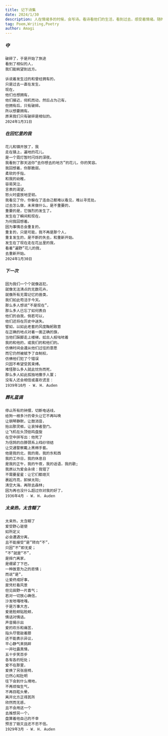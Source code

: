 ```yaml
---
title: 记下诗集
date: 2024/1/30
description: 人在情绪多的时候，会写诗。看诗看他们的生活，看到过去，感受着情绪。随时新增好听的诗儿。
tag: Poem,Writing,Poetry
author: Amagi
---
```


##### 夺
```
破碎了，于是开始了旅途
看到了相似的人，
我们能眺望到远方。

诉说着发生过的和曾经拥有的，
只是过去一直在发生，
现在，
他们也想拥有，
他们接近，伺机而动，然后占为己有，
但拥有后，只有破碎。
所以想要拥有。
原来我们只有破碎是相似的。
2024年1月31日
```

##### 在回忆里的我
```
花儿和镇开放了，我
走在镇上，遍地的花儿。
是一个霓灯暂时闪烁的深夜。
我看到了那天送你“去你想去的地方”的花儿，你的笑容。
我回想着，你那脆弱，
柔软的手指，
和我的幼稚，
容易哭泣，
言表的渴望，
怒火时盛放地坚韧。
我看见了你，你躲在了连自己都难以看见，难以寻觅处。
过去怎么做，未来做什么，是不重要的，
重要的是，它强烈的发生了。
发生在了瞬间和现在，
为何我回想着。
因为事情总会重复的，
重复的，只是可能，我不再是那个人，
重复发生的，是不断的失去，和重新开始。
发生在了现在走在花丛里的我，
看着“遍野”花儿的我，
去重新开始。
2024年1月30日
```

##### 下一次

```
因为我们一个个就像逃犯，
就像无法清点的无数花卉，
就像所有无需记忆的兽类，
我们如此苟活于今天。
那么多人想说“不是现在”，
那么多人已忘了如何表白
他们的自我，倘若可以，
他们还将在历史中迷失。
譬如，以如此老套的风度鞠躬致意
在正确的地点对着一面正确的旗，
当他们跺脚走上楼梯，如古人般咕哝着
我的和他的，或我们的和他们的。
仿佛时间会遵从他们过往的意愿
而它仍然被赋予了自制权，
仿佛他们犯了个错误
只因不希望受其束缚。
难怪那么多人就此忧伤而死，
那么多人如此孤独地撒手人寰；
没有人还会相信或喜欢谎言：
1939年10月 - W. H. Auden
```

##### 葬礼蓝调

```
停止所有的钟摆，切断电话线，
给狗一根多汁的骨头让它不再叫唤
让钢琴静默，让鼓消音，
抬出那灵柩，让哀悼者登门。
让飞机在头顶低鸣盘旋
在空中拼写出：他死了
为信鸽的白脖颈系上绉纱领结
让交通警察戴上黑棉手套。
他是我的北，我的南，我的东和西
我的工作日，我的休息日
是我的正午，我的午夜，我的话语，我的歌;
我原以为爱会永续：我错了
不需要星星：让它们都熄灭
裹起月亮，卸掉太阳;
清空大海，再除去森林;
因为再也没什么超过你对我的好了，
1936年4月 - W. H. Auden
```

##### 太亲热，太含糊了

```
太亲热，太含糊了
爱受野心驱使
如所定义
必会遭遇分离，
且不能接受“是”转向“不”，
只因“不”即无爱；
“不”就是“不”，
是摔门离家，
是绷紧了下巴，
一种故意为之的悲情；
而说“是”，
让爱终成好事，
是凭栏看风景
但见田野一片喜气；
若对一切放心确信，
沙发吱嘎吱嘎，
于是万事大吉，
爱是脸颊贴脸颊，
情话对情话。
声音揭示出
爱的欢乐和痛苦，
指头尽管敲着膝
还不能表示异议，
平心静气来挑衅
一并吐露真情，
五十步笑百步
各有各的短处；
爱不在那里，
爱换了另张座椅，
已然心知肚明
往下会到什么境地，
不再烦恼生气，
不再目眩头晕，
离开北方正得其所
欣然而无惑，
且不会用这一个
去推想另一个，
盘算着他自己的不幸
预言了毁灭且还不忠不信。
1929年3月 - W. H. Auden
```
